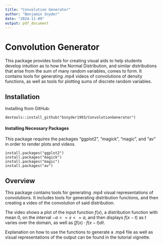 ```yaml
---
title: "Convolution Generator"
author: "Benjamin Snyder"
date: "2024-11-09"
output: pdf_document
---
```


# Convolution Generator

This package provides tools for creating visual aids to help students develop intuition as to how the Normal Distribution, and similar distributions that arise from the sum of many random variables, comes to form. It contains tools for generating .mp4 videos of convolutions of density functions, as well as tools for plotting sums of discrete random variables.

## Installation

Installing from GitHub:

```         
devtools::install_github("bsnyder1993/ConvolutionGenerator")
```

#### Installing Necessary Packages

This package requires the packages "ggplot2", "magick", "magic", and "av" in order to render plots and videos.

```         
install.packages("ggplot2") 
install.packages("magick")
install.packages("magic")
install.packages("av")
```

## Overview

This package contains tools for generating .mp4 visual representations of convolutions. It includes tools for generating distribution functions, and then creating a video of the convolution of said distribution.

The video shows a plot of the input function $f(x)$, a distribution function with mean 0, on the interval $-a<=x<=a$, and then displays $f(x-t)$ as $t$ varies over the domain, as well as $\int f(x) \cdot f(x-t) dt$.

Explanation on how to use the functions to generate a .mp4 file as well as visual representations of the output can be found in the tutorial vignette.
